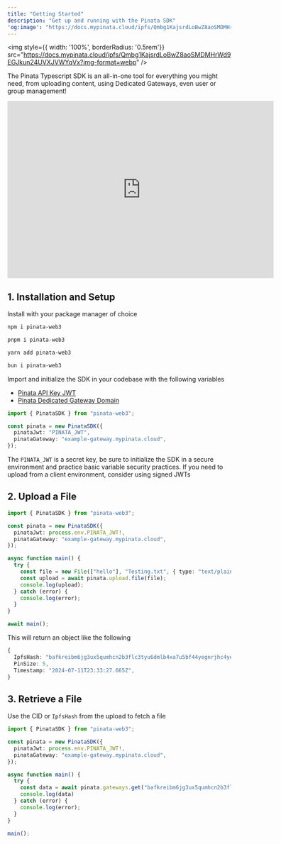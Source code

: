 ```yaml
---
title: "Getting Started"
description: "Get up and running with the Pinata SDK"
'og:image': "https://docs.mypinata.cloud/ipfs/Qmbg1KajsrdLoBwZ8aoSMDMHrWd9EGJkun24UVXJVWYqVx?filename=og.png"
---
```


<img style={{ width: '100%', borderRadius: '0.5rem'}} src="https://docs.mypinata.cloud/ipfs/Qmbg1KajsrdLoBwZ8aoSMDMHrWd9EGJkun24UVXJVWYqVx?img-format=webp" />

The Pinata Typescript SDK is an all-in-one tool for everything you might need, from uploading content, using Dedicated Gateways, even user or group management!

<Accordion title="Video Guide">
<iframe
  width="600"
  height="400"
  src="https://www.youtube.com/embed/OQV93JwDdBw?si=4xQxq9HtVk608adh"
  title="YouTube video player"
  frameBorder="0"
  allow="accelerometer; autoplay; clipboard-write; encrypted-media; gyroscope; picture-in-picture"
  allowFullScreen
  style={{ width: '100%', borderRadius: '0.5rem' }}
></iframe>
</Accordion>

## 1. Installation and Setup

Install with your package manager of choice

<CodeGroup>

```bash npm
npm i pinata-web3
```

```bash pnpm
pnpm i pinata-web3
```

```bash yarn
yarn add pinata-web3
```

```bash bun
bun i pinata-web3
```

</CodeGroup>

Import and initialize the SDK in your codebase with the following variables
- [Pinata API Key JWT](/web3/account-management/api-keys)
- [Pinata Dedicated Gateway Domain](/web3/gateways/dedicated-ipfs-gateways)

```typescript
import { PinataSDK } from "pinata-web3";

const pinata = new PinataSDK({
  pinataJwt: "PINATA_JWT",
  pinataGateway: "example-gateway.mypinata.cloud",
});
```

<Note>The `PINATA_JWT` is a secret key, be sure to initialize the SDK in a secure environment and practice basic variable security practices. If you need to upload from a client environment, consider using signed JWTs</Note>

## 2. Upload a File

```typescript
import { PinataSDK } from "pinata-web3";

const pinata = new PinataSDK({
  pinataJwt: process.env.PINATA_JWT!,
  pinataGateway: "example-gateway.mypinata.cloud",
});

async function main() {
  try {
    const file = new File(["hello"], "Testing.txt", { type: "text/plain" });
    const upload = await pinata.upload.file(file);
    console.log(upload);
  } catch (error) {
    console.log(error);
  }
}

await main();
```

This will return an object like the following

```typescript
{
  IpfsHash: "bafkreibm6jg3ux5qumhcn2b3flc3tyu6dmlb4xa7u5bf44yegnrjhc4yeq",
  PinSize: 5,
  Timestamp: "2024-07-11T23:33:27.665Z",
}
```

## 3. Retrieve a File

Use the CID or `IpfsHash` from the upload to fetch a file

```typescript
import { PinataSDK } from "pinata-web3";

const pinata = new PinataSDK({
  pinataJwt: process.env.PINATA_JWT!,
  pinataGateway: "example-gateway.mypinata.cloud",
});

async function main() {
  try {
    const data = await pinata.gateways.get("bafkreibm6jg3ux5qumhcn2b3flc3tyu6dmlb4xa7u5bf44yegnrjhc4yeq");
    console.log(data)
  } catch (error) {
    console.log(error);
  }
}

main();
```
